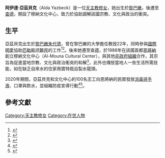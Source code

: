 {{Infobox person
| honorific_prefix   = 修女
| name               = 阿伊達·亞茲貝克
| nationality        =
| occupation         = [[天主教|天主教]][[修女|修女]]、社會運動者
| employer           = 
| organization       = 
| known_for          = 穆納文化中心創辦人
}}

'''阿伊達·亞茲貝克'''（Aïda Yazbeck）是一位[[天主教|天主教]][[修女|修女]]，她出生於[[黎巴嫩|黎巴嫩]]，後遷至[[查德|查德]]，開設了穆納文化中心，致力於協助調解該國宗教、文化與政治的衝突。
 
==生平==
亞茲貝克出生於[[黎巴嫩|黎巴嫩]][[朱代德|朱代德]]，曾在黎巴嫩的大學擔任教授22年，同時參與[[國際明愛|國際明愛]]協助[[巴勒斯坦難民|巴勒斯坦難民]]的工作<ref name="iamamigrant">{{Cite web |last=Yazbeck |first=Aida |year=2020 |title=DU LIBAN, AVEC AMOUR |trans-title=FROM LEBANON, WITH LOVE |url=https://iamamigrant.org/fr/stories/chad/s%25C5%2593ur-aida |archive-url=https://web.archive.org/web/20210324181824/https://iamamigrant.org/fr/stories/chad/s%C5%93ur-aida |archive-date=24 March 2021 |access-date=2021-03-24 |website=je suis migrant |publisher=International Organization for Migration |language=fr}}</ref><ref>{{cite web|url=https://iamamigrant.org/stories/chad/sister-aida|title=" migration is a good thing, it allows us to change up the routine, discover new things and learn lessons " Sister Aida}}</ref>。後來她遷至[[查德|查德]]，於1986年在該國首都[[恩將納|恩將納]]創立穆納文化中心（Al-Mouna Cultural Center），與其他[[非政府組織|非政府組織]]合作，其宗旨為促進當地宗教、文化與政治衝突的和解<ref name="CPI">
{{Cite web
|title=La FCG sur le terrain
|trans-title=FCG in the field
|url=https://www.cpi-geneva.org/fr/publications-fr/contributions/791-la-fcg-sur-le-terrain
|access-date=10 March 2021
|website=Cordoba Peace Institute
|language=fr
|archive-url=https://web.archive.org/web/20210319223234/https://www.cpi-geneva.org/fr/publications-fr/contributions/791-la-fcg-sur-le-terrain
|archive-date=19 March 2021
}}
</ref>，此外也傳授當地人一些生活所需技能，如在缺乏自來水的住家用寶特瓶自製水龍頭。

2020年{{tsl|en|COVID-19 pandemic in Chad|2019冠狀病毒病查德疫情|COVID-19疫情}}期間，亞茲貝克和文化中心約100名志工向恩將納的民眾發放[[消毒搓手液|消毒搓手液]]、口罩與飲水，並組織防疫宣導行動<ref name="LePays">
{{Cite news
|date=8 May 2020
|title=BDT: la lutte contre le Covid-19 continue !
|language=fr
|trans-title=BDT: the fight against Covid-19 continues!
|work=Le Pays Tchad
|url=http://www.lepaystchad.com/12893/
|access-date=10 March 2021
|archive-url=https://web.archive.org/web/20210319223234/http://www.lepaystchad.com/12893/
|archive-date=19 March 2021
}}
</ref><ref name="Ndjamena">
{{Cite news
|last=Moussa|first=Roy
|date=2 June 2020
|title=Le Centre al Mouna contre la covid-19 de la culture a la sante de la population
|language=fr
|work=Ndjamena Hebdo
|url=https://ndjamenahebdo.net/le-centre-al-mouna-contre-la-covid-19de-la-culture-a-la-sante-de-la-population/
|access-date=10 March 2021
|archive-url=https://web.archive.org/web/20210319223235/https://ndjamenahebdo.net/le-centre-al-mouna-contre-la-covid-19de-la-culture-a-la-sante-de-la-population/
|archive-date=19 March 2021
}}
</ref>。

==參考文獻==
{{Reflist|2}}

{{authority control}}

[[Category:天主教修女|Category:天主教修女]]
[[Category:在世人物|Category:在世人物]]